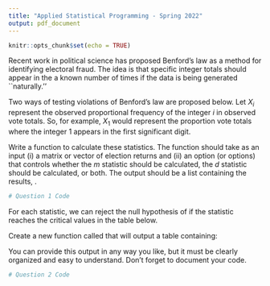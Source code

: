 ---
title: "Applied Statistical Programming - Spring 2022"
output: pdf_document
---

```{r setup, include=FALSE}
knitr::opts_chunk$set(echo = TRUE)
```



\begin{center}
{\Large{\textbf{Problem Set 2}}} \\
\vspace{4 bp}
Due Wednesday, February 16, 10:00 AM (Before Class) \\
\end{center}

\section*{Instructions}
\begin{enumerate}
\item The following questions should each be answered in this Rmarkdown document with R code to accompany the R output. Be sure to provide many comments in the script to facilitate grading. Undocumented code will not be graded. Once your work is finished, submit the Rmd file as well as the knitted PDF to the appropriate problem set module on Canvas.
\item You may work in teams, but each student should develop their own R script. To be clear, there should be no copy and paste. Each keystroke in the assignment should be your own.
\item If you have any questions regarding the Problem Set, contact the TA or use office hours.
\item For students new to programming, this may take a while. Get started.
\end{enumerate}



\section*{Benford's law}

Recent work in political science has proposed Benford's law as a
method for identifying electoral fraud.  The idea is that specific
integer totals should appear in the \textit{first significant digit} a
known number of times if the data is being generated ``naturally.''

\subsubsection*{1. Calculating violations}

Two ways of testing violations of Benford's law are proposed below.
Let $X_i$ represent the observed proportional frequency of the integer
$i$ in observed vote totals.  So, for example, $X_1$ would represent
the proportion vote totals where the integer $1$ appears in the first
significant digit.

\begin{itemize}
\item Leemis' $m$ statistic

$$m = max_{i=1}^9\Big\{ (X_i) - log_{10}(1+1/i)\Big\} $$
\item Cho-Gains' $d$

$$d = \sqrt{\sum_{i=1}^9\Big( (X_i) - log_{10}(1+1/i)\Big)^2 }$$


\end{itemize}


\noindent Write a function to calculate these statistics.  The
function should take as an input (i) a matrix or vector of election
returns and (ii) an option (or options) that controls whether the $m$
statistic should be calculated, the $d$ statistic should be calculated,
or both.  The output should be a list containing the results,
\textit{including the full digit distribution}.


```{r}
# Question 1 Code
```


\subsubsection*{2. Critical values}


For each statistic, we can reject the null hypothesis of \textit{no
  fraud} if the statistic reaches the critical values in the table below.

\begin{center}
\begin{tabular}{l l l l}
& $\alpha=0.10$ & $\alpha=0.05$ & $\alpha=0.01$ \\
Leemis' $m$ & 0.341 & 0.691 & 0.875 \\
Cho-Gains' $d$ & 0.391 & 0.651 & 0.933 \\
\end{tabular}
\end{center}



\noindent 
Create a new function called \texttt{print.benfords()} that will output a table containing:

\begin{itemize}
\item The name of each statistic
\item The statistic as it was calculated
\item The relevant number of asterisk's (e.g., one star for
  significance at the $\alpha=.10$ level, etc.)
\item A legend at the bottom explaining the asterisk's (similar to
  what you see when you print an \texttt{lm} object.).
\end{itemize}

\noindent You can provide this output in any way you like, but it must be
clearly organized and easy to understand.  Don't forget to document your code.

```{r}
# Question 2 Code
```





